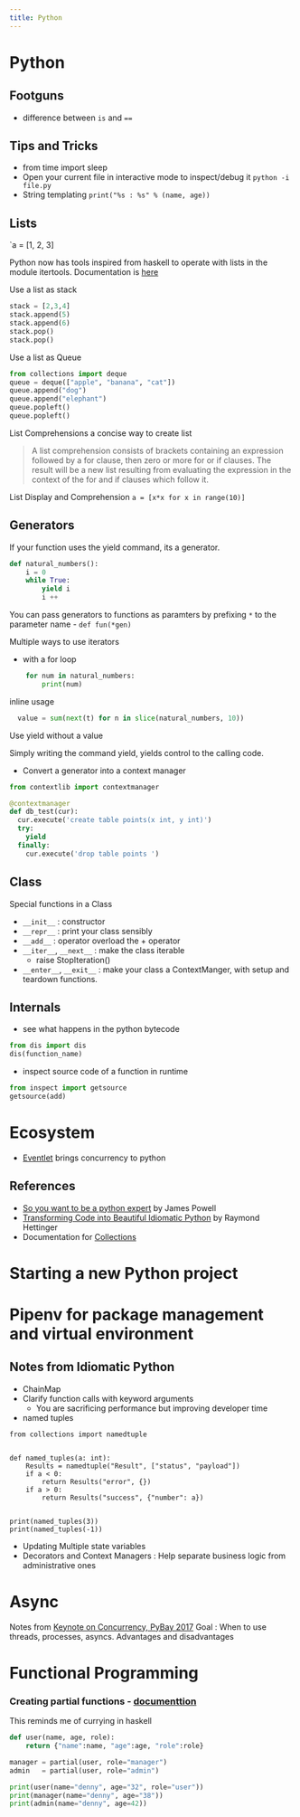 ```yaml
---
title: Python
---
```


# Python

## Footguns

- difference between `is` and `==`

## Tips and Tricks

- from time import sleep
- Open your current file in interactive mode to inspect/debug it
  `python -i file.py`
- String templating `print("%s : %s" % (name, age))`

## Lists

`a = [1, 2, 3]

Python now has tools inspired from haskell to operate with lists in the module itertools. Documentation is [here](https://docs.python.org/3/library/itertools.html)

Use a list as stack

```python
stack = [2,3,4]
stack.append(5)
stack.append(6)
stack.pop()
stack.pop()
```

Use a list as Queue

```python
from collections import deque
queue = deque(["apple", "banana", "cat"])
queue.append("dog")
queue.append("elephant")
queue.popleft()
queue.popleft()
```

List Comprehensions
a concise way to create list

> A list comprehension consists of brackets containing an expression followed by a for clause, then zero or more for or if clauses. The result will be a new list resulting from evaluating the expression in the context of the for and if clauses which follow it.

List Display and Comprehension
`a = [x*x for x in range(10)]`

## Generators

If your function uses the yield command, its a generator.

```python
def natural_numbers():
    i = 0
    while True:
        yield i
        i ++
```

You can pass generators to functions as paramters by prefixing `*` to the parameter name - `def fun(*gen)`

Multiple ways to use iterators

- with a for loop

```python
    for num in natural_numbers:
        print(num)
```

inline usage

```python
  value = sum(next(t) for n in slice(natural_numbers, 10))
```

Use yield without a value

Simply writing the command yield, yields control to the calling code.

- Convert a generator into a context manager

```python
from contextlib import contextmanager

@contextmanager
def db_test(cur):
  cur.execute('create table points(x int, y int)')
  try:
    yield
  finally:
    cur.execute('drop table points ')
```

## Class

Special functions in a Class

- `__init__` : constructor
- `__repr__` : print your class sensibly
- `__add__` : operator overload the + operator
- `__iter__`, `__next__` : make the class iterable
  - raise StopIteration()
- `__enter__`, `__exit__` : make your class a ContextManger, with setup and teardown functions.

## Internals

- see what happens in the python bytecode

```python
from dis import dis
dis(function_name)
```

- inspect source code of a function in runtime

```python
from inspect import getsource
getsource(add)
```

# Ecosystem

- [Eventlet](http://eventlet.net/doc/index.html) brings concurrency to python

## References

- [So you want to be a python expert](https://www.youtube.com/watch?v=cKPlPJyQrt4) by James Powell
- [Transforming Code into Beautiful Idiomatic Python](https://www.youtube.com/watch?v=OSGv2VnC0go) by Raymond Hettinger
- Documentation for [Collections](https://docs.python.org/3/library/collections.html) 

# Starting a new Python project

# Pipenv for package management and virtual environment


## Notes from Idiomatic Python

- ChainMap
- Clarify function calls with keyword arguments
  - You are sacrificing performance but improving developer time
- named tuples 
```
from collections import namedtuple


def named_tuples(a: int):
    Results = namedtuple("Result", ["status", "payload"])
    if a < 0:
        return Results("error", {})
    if a > 0:
        return Results("success", {"number": a})


print(named_tuples(3))
print(named_tuples(-1))
```

- Updating Multiple state variables
- Decorators and Context Managers : Help separate business logic from administrative ones


# Async
Notes from [Keynote on Concurrency, PyBay 2017](https://www.youtube.com/watch?v=9zinZmE3Ogk)
Goal : When to use threads, processes, asyncs. Advantages and disadvantages


# Functional Programming

### Creating partial functions - [documenttion](https://docs.python.org/3/library/functools.html#functools.partial) 
This reminds me of currying in haskell
```python
def user(name, age, role):
    return {"name":name, "age":age, "role":role}

manager = partial(user, role="manager")
admin   = partial(user, role="admin")

print(user(name="denny", age="32", role="user"))
print(manager(name="denny", age="38"))
print(admin(name="denny", age=42))
```
